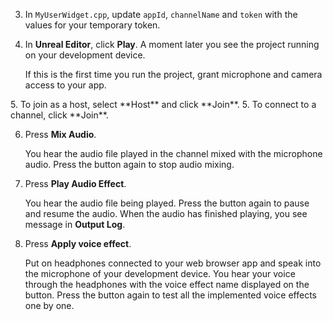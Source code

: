 <PlatformWrapper platform="unreal">

3. In `MyUserWidget.cpp`, update `appId`, `channelName` and `token` with the values for your temporary token.

4. In **Unreal Editor**, click **Play**. A moment later you see the project running on your development device.

    If this is the first time you run the project, grant microphone and camera access to your app.

<ProductWrapper notAllowed="video-calling">
5. To join as a host, select **Host** and click **Join**.
</ProductWrapper>

<ProductWrapper product="video-calling">
5. To connect to a channel, click **Join**.
</ProductWrapper>

6. Press **Mix Audio**.

    You hear the audio file played in the channel mixed with the microphone audio. Press the button again to stop audio mixing.

7. Press **Play Audio Effect**.

    You hear the audio file being played. Press the button again to pause and resume the audio. When the audio has finished playing, you see message in **Output Log**.

8. Press **Apply voice effect**. 

    Put on headphones connected to your web browser app and speak into the microphone of your development device. You hear your voice through the headphones with the voice effect name displayed on the button. Press the button again to test all the implemented voice effects one by one.
</PlatformWrapper>